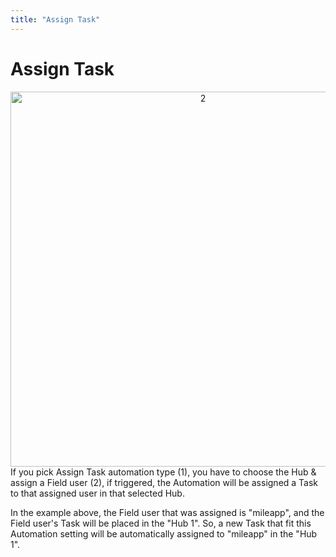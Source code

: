 ```yaml
---
title: "Assign Task"
---
```


# Assign Task

<div align="center">
  <img src="https://t3837933.p.clickup-attachments.com/t3837933/43def136-2031-4f9b-b742-761b92b5cab9/2.png" alt="2" width="600" />
</div>
If you pick Assign Task automation type (1), you have to choose the Hub & assign a Field user (2), if triggered, the Automation will be assigned a Task to that assigned user in that selected Hub.

In the example above, the Field user that was assigned is "mileapp", and the Field user's Task will be placed in the "Hub 1". So, a new Task that fit this Automation setting will be automatically assigned to "mileapp" in the "Hub 1".
